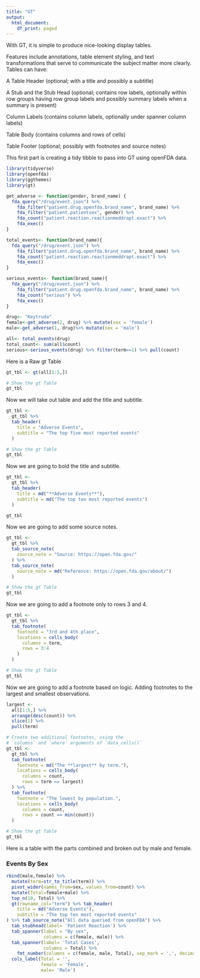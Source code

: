 ```yaml
---
title: "GT"
output:
  html_document:
    df_print: paged
---
```


With GT, it is simple to produce nice-looking display tables.

Features include annotations, table element styling, and text transformations that serve to communicate the subject matter more clearly. Tables can have:

A Table Header (optional; with a title and possibly a subtitle)

A Stub and the Stub Head (optional; contains row labels, optionally within row groups having row group labels and possibly summary labels when a summary is present)

Column Labels (contains column labels, optionally under spanner column labels)

Table Body (contains columns and rows of cells)

Table Footer (optional; possibly with footnotes and source notes)

This first part is creating a tidy tibble to pass into GT using openFDA data.


```r

library(tidyverse)
library(openfda)
library(ggthemes)
library(gt)

get_adverse <- function(gender, brand_name) {
  fda_query("/drug/event.json") %>%
    fda_filter("patient.drug.openfda.brand_name", brand_name) %>% 
    fda_filter("patient.patientsex", gender) %>% 
    fda_count("patient.reaction.reactionmeddrapt.exact") %>% 
    fda_exec()
}

total_events<- function(brand_name){
  fda_query("/drug/event.json") %>%
    fda_filter("patient.drug.openfda.brand_name", brand_name) %>% 
    fda_count("patient.reaction.reactionmeddrapt.exact") %>% 
    fda_exec()
}

serious_events<- function(brand_name){
  fda_query("/drug/event.json") %>%
    fda_filter("patient.drug.openfda.brand_name", brand_name) %>% 
    fda_count("serious") %>% 
    fda_exec()
}

drug<- "Keytruda"
female<-get_adverse(2, drug) %>% mutate(sex = 'female')
male<-get_adverse(1, drug)%>% mutate(sex = 'male')

all<- total_events(drug) 
total_count<- sum(all$count)
serious<-serious_events(drug) %>% filter(term==1) %>% pull(count)

```

Here is a Raw gt Table

```r
gt_tbl <- gt(all[1:5,])

# Show the gt Table
gt_tbl
```


Now we will take out table and add the title and subtitle.



```r
gt_tbl <-
  gt_tbl %>%
  tab_header(
    title = "Adverse Events",
    subtitle = "The top five most reported events"
  )

# Show the gt Table
gt_tbl
```

Now we are going to bold the title and subtitle.

```r
gt_tbl <-
  gt_tbl %>%
  tab_header(
    title = md("**Adverse Events**"),
    subtitle = md("The top ten most reported events")
  )

gt_tbl
```
Now we are going to add some source notes.

```r
gt_tbl <-
  gt_tbl %>%
  tab_source_note(
    source_note = "Source: https://open.fda.gov/"
  ) %>%
  tab_source_note(
    source_note = md("Reference: https://open.fda.gov/about/")
  )

# Show the gt Table
gt_tbl
```
Now we are going to add a footnote only to rows 3 and 4.

```r
gt_tbl <-
  gt_tbl %>%
  tab_footnote(
    footnote = "3rd and 4th place",
    locations = cells_body(
      columns = term,
      rows = 3:4
    )
  )

# Show the gt Table
gt_tbl
```

Now we are going to add a footnote based on logic. Adding footnotes to the largest and smallest observations.

```r

largest <-
  all[1:5,] %>%
  arrange(desc(count)) %>%
  slice(1) %>%
  pull(term)

# Create two additional footnotes, using the
# `columns` and `where` arguments of `data_cells()`
gt_tbl <-
  gt_tbl %>%
  tab_footnote(
    footnote = md("The **largest** by term."),
    locations = cells_body(
      columns = count,
      rows = term == largest)
  ) %>%
  tab_footnote(
    footnote = "The lowest by population.",
    locations = cells_body(
      columns = count,
      rows = count == min(count))
  )

# Show the gt Table
gt_tbl
```

Here is a table with the parts combined and broken out by male and female.

### Events By Sex

```r
rbind(male,female) %>%  
  mutate(term=str_to_title(term)) %>% 
  pivot_wider(names_from=sex, values_from=count) %>% 
  mutate(Total=female+male) %>% 
  top_n(10, Total) %>% 
  gt(rowname_col="term") %>% tab_header(
    title = md("Adverse Events"),
    subtitle = "The top ten most reported events"
) %>% tab_source_note("All data queried from openFDA") %>% 
  tab_stubhead(label= 'Patient Reaction') %>% 
  tab_spanner(label = "By sex",
              columns = c(female, male)) %>% 
  tab_spanner(label= 'Total Cases',
              columns = Total) %>% 
    fmt_number(columns = c(female, male, Total), sep_mark = ',', decimals=0) %>% 
  cols_label(Total = '',
             female = 'Female',
             male= 'Male')
```
